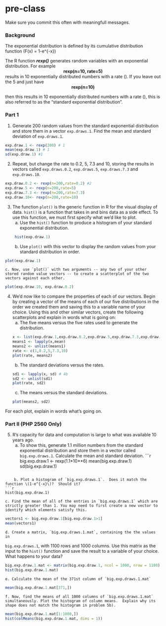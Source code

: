 # pre-class


Make sure you commit this often with meaningfull messages. 

### Background

The exponential distribution is defined by its cumulative distribution function
\(F(x) = 1-e^{-\lambda x}\)

The R function ***rexp()*** generates random variables with an exponential distribution. For example 
<center><strong>rexp(n=10, rate=5)</strong> </center>

results in 10 exponentially distributed numbers with a rate \(\lambda=5\). If you leave out the 5 and just have
<center><strong>rexp(n=10) </strong></center>
then this results in 10 exponentially distributed numbers with a rate \(\lambda=1\), this is also referred to as the "standard exponential distribution". 

### Part 1


1. Generate 200 random values from the standard exponential distribution and store them in a vector `exp.draws.1`.  Find the mean and standard deviation of `exp.draws.1`.

```r
exp.draw.1 <- rexp(200) # 1
mean(exp.draw.1) # 1
sd(exp.draw.1) #1 
```


2. Repeat, but change the rate to 0.2, 5, 7.3 and 10, storing the results in vectors called  `exp.draws.0.2`,  `exp.draws.5`,  `exp.draws.7.3` and  `exp.draws.10`. 

```r
exp.draw.0.2 <- rexp(n=200,rate=0.2) #2
exp.draw.5 <- rexp(n=200,rate=5)
exp.draw.7.3 <- rexp(n=200,rate=7.3)
exp.draw.10<- rexp(n=200,rate=10)

```



3. The function `plot()` is the generic function in R for the visual display of data. `hist()` is a function that takes in and bins data as a side effect. To use this function, we must first specify what we'd like to plot.
    a. Use the `hist()` function to produce a histogram of your standard exponential distribution.
```r
 hist(exp.draw.1)
```
    
    b. Use `plot()` with this vector to display the random values from your standard distribution in order.
    
```r
plot(exp.draw.1) 
```
    
    c. Now, use `plot()` with two arguments -- any two of your other stored random value vectors -- to create a scatterplot of the two vectors against each other.
```r
plot(exp.draw.10, exp.draw.0.2)
```
    


4. We'd now like to compare the properties of each of our vectors. Begin by creating a vector of the means of each of our five distributions in the order we created them and saving this to a variable name of your choice. Using this and other similar vectors, create the following scatterplots and explain in words what is going on:
    a. The five means versus the five rates used to generate the distribution.
```r
x <- list(exp.draw.1,exp.draw.0.2,exp.draw.5,exp.draw.7.3,exp.draw.10)
means1 <- lapply(x,mean)
means2 <- unlist(means1)
rate <- c(1,0.2,5,7.3,10)
plot(rate, means2)
```
    
    b. The standard deviations versus the rates.
```r
sd1 <- lapply(x, sd) # 4b
sd2 <- unlist(sd1)
plot(rate, sd2)
```
    
    c. The means versus the standard deviations.
```r
plot(means2, sd2)
```
    

For each plot, explain in words what's going on.

### Part II (PHP 2560 Only)


5. R's capacity for data and computation is large to what was available 10 years ago. 
    a. To show this, generate 1.1 million numbers from the standard exponential distribution and store them in a vector called `big.exp.draws.1`. Calculate the mean and standard deviation.
```r
big.exp.draw.1 <- rexp(1.1*10**6)
mean(big.exp.draw.1)
sd(big.exp.draw.1)

```
    
    b. Plot a histogram of `big.exp.draws.1`.  Does it match the function \(1-e^{-x}\)?  Should it? 
```r
hist(big.exp.draw.1)
```
    
    c. Find the mean of all of the entries in `big.exp.draws.1` which are strictly greater than 1. You may need to first create a new vector to identify which elements satisfy this.
```r
vectors1 <- big.exp.draw.1[big.exp.draw.1>1] 
mean(vectors1)
```
    
    d. Create a matrix, `big.exp.draws.1.mat`, containing the the values in 
`big.exp.draws.1`, with 1100 rows and 1000 columns. Use this matrix as the input to the `hist()` function and save the result to a variable of your choice. What happens to your data?
```r
big.exp.draw.1.mat <- matrix(big.exp.draw.1, ncol = 1000, nrow = 1100)
hist(big.exp.draw.1.mat)
```

    e. Calculate the mean of the 371st column of `big.exp.draws.1.mat`
```r
mean(big.exp.draw.1.mat[371,])
```
    
    f. Now, find the means of all 1000 columns of `big.exp.draws.1.mat` simultaneously. Plot the histogram of column means.  Explain why its shape does not match the histogram in problem 5b).
```r
mean(big.exp.draw.1.mat[1:1000,])
hist(colMeans(big.exp.draw.1.mat, dims = 1))
```
   
   


